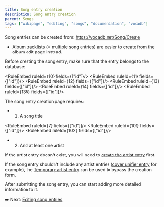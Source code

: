 ---
title: Song entry creation
description: Song entry creation
parent: Songs
tags: ["wikipage", "editing", "songs", "documentation", "vocadb"]
---


<Navigation />

Song entries can be created from: https://vocadb.net/Song/Create

- Album tracklists (= multiple song entries) are easier to create from the album edit page instead. 

Before creating the song entry, make sure that the entry belongs to the database:

<RuleEmbed ruleId={10} fields={["id"]}/>
<RuleEmbed ruleId={11} fields={["id"]}/>
<RuleEmbed ruleId={12} fields={["id"]}/>
<RuleEmbed ruleId={13} fields={["id"]}/>
<RuleEmbed ruleId={14} fields={["id"]}/>
<RuleEmbed ruleId={135} fields={["id"]}/>

The song entry creation page requires:

- 1) A song title

<RuleEmbed ruleId={7} fields={["id"]}/>
<RuleEmbed ruleId={101} fields={["id"]}/>
<RuleEmbed ruleId={102} fields={["id"]}/>

- 2) And at least one artist

If the artist entry doesn't exist, you will need to [create the artist entry](/docs/artist-entry-creation) first.

If the song entry shouldn't include any artist entries ([cover unifier entry](https://vocadb.net/T/6751/out-of-scope-cover-unifier) for example), the [Temporary artist entry](https://vocadb.net/Ar/139625) can be used to bypass the creation form.

After submitting the song entry, you can start adding more detailed information to it.

➡️ Next: [Editing song entries](/docs/song-entry-editing)
